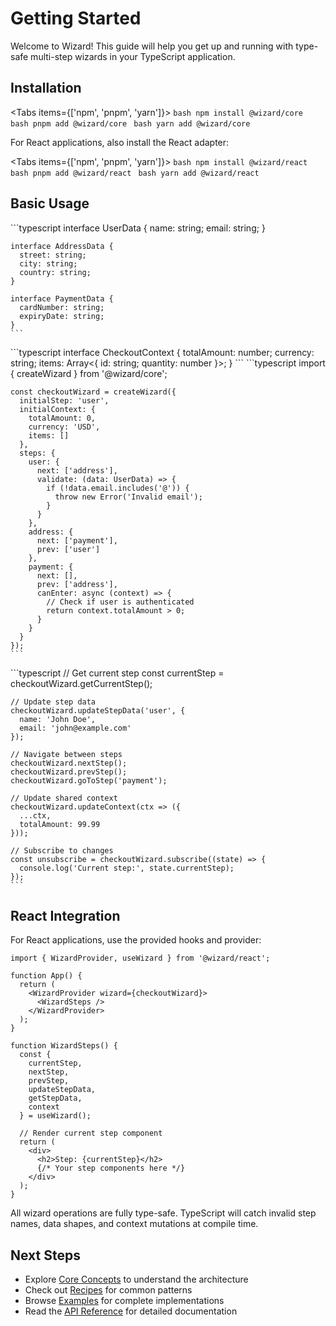 # Getting Started


Welcome to Wizard! This guide will help you get up and running with type-safe multi-step wizards in your TypeScript application.

## Installation

<Tabs items={['npm', 'pnpm', 'yarn']}>
  <Tab label="npm">
    ```bash
    npm install @wizard/core
    ```
  </Tab>
  <Tab label="pnpm">
    ```bash
    pnpm add @wizard/core
    ```
  </Tab>
  <Tab label="yarn">
    ```bash
    yarn add @wizard/core
    ```
  </Tab>
</Tabs>

For React applications, also install the React adapter:

<Tabs items={['npm', 'pnpm', 'yarn']}>
  <Tab label="npm">
    ```bash
    npm install @wizard/react
    ```
  </Tab>
  <Tab label="pnpm">
    ```bash
    pnpm add @wizard/react
    ```
  </Tab>
  <Tab label="yarn">
    ```bash
    yarn add @wizard/react
    ```
  </Tab>
</Tabs>

## Basic Usage

<Steps>
  <Step title="Define your step data types">
    ```typescript
    interface UserData {
      name: string;
      email: string;
    }

    interface AddressData {
      street: string;
      city: string;
      country: string;
    }

    interface PaymentData {
      cardNumber: string;
      expiryDate: string;
    }
    ```
  </Step>

  <Step title="Define shared context">
    ```typescript
    interface CheckoutContext {
      totalAmount: number;
      currency: string;
      items: Array<{ id: string; quantity: number }>;
    }
    ```
  </Step>

  <Step title="Create your wizard configuration">
    ```typescript
    import { createWizard } from '@wizard/core';

    const checkoutWizard = createWizard({
      initialStep: 'user',
      initialContext: {
        totalAmount: 0,
        currency: 'USD',
        items: []
      },
      steps: {
        user: {
          next: ['address'],
          validate: (data: UserData) => {
            if (!data.email.includes('@')) {
              throw new Error('Invalid email');
            }
          }
        },
        address: {
          next: ['payment'],
          prev: ['user']
        },
        payment: {
          next: [],
          prev: ['address'],
          canEnter: async (context) => {
            // Check if user is authenticated
            return context.totalAmount > 0;
          }
        }
      }
    });
    ```
  </Step>

  <Step title="Use the wizard in your application">
    ```typescript
    // Get current step
    const currentStep = checkoutWizard.getCurrentStep();

    // Update step data
    checkoutWizard.updateStepData('user', {
      name: 'John Doe',
      email: 'john@example.com'
    });

    // Navigate between steps
    checkoutWizard.nextStep();
    checkoutWizard.prevStep();
    checkoutWizard.goToStep('payment');

    // Update shared context
    checkoutWizard.updateContext(ctx => ({
      ...ctx,
      totalAmount: 99.99
    }));

    // Subscribe to changes
    const unsubscribe = checkoutWizard.subscribe((state) => {
      console.log('Current step:', state.currentStep);
    });
    ```
  </Step>
</Steps>

## React Integration

For React applications, use the provided hooks and provider:

```tsx
import { WizardProvider, useWizard } from '@wizard/react';

function App() {
  return (
    <WizardProvider wizard={checkoutWizard}>
      <WizardSteps />
    </WizardProvider>
  );
}

function WizardSteps() {
  const {
    currentStep,
    nextStep,
    prevStep,
    updateStepData,
    getStepData,
    context
  } = useWizard();

  // Render current step component
  return (
    <div>
      <h2>Step: {currentStep}</h2>
      {/* Your step components here */}
    </div>
  );
}
```

<Callout type="info" title="Type Safety">
  All wizard operations are fully type-safe. TypeScript will catch invalid step names, data shapes, and context mutations at compile time.
</Callout>

## Next Steps

- Explore [Core Concepts](/concepts) to understand the architecture
- Check out [Recipes](/recipes) for common patterns
- Browse [Examples](/examples) for complete implementations
- Read the [API Reference](/api-reference) for detailed documentation